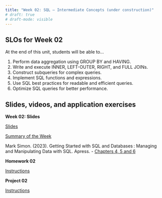 ```yaml
---
title: "Week 02: SQL – Intermediate Concepts (under construction)"
# draft: true
# draft-mode: visible
---
```


## SLOs for Week 02

At the end of this unit, students will be able to...

1.  Perform data aggregation using GROUP BY and HAVING.
2.  Write and execute INNER, LEFT-OUTER, RIGHT, and FULL JOINs.
3.  Construct subqueries for complex queries.
4.  Implement SQL functions and expressions.
5.  Use SQL best practices for readable and efficient queries.
6.  Optimize SQL queries for better performance.

## Slides, videos, and application exercises

:::::: slide-deck
**Week 02: Slides**

::: slides
[Slides](){target="_blank"}
:::

::: source
[Summary of the Week](/week02-summary.qmd)
:::

::: reading
Mark Simon. (2023). Getting Started with SQL and Databases : Managing and Manipulating Data with SQL. Apress. 
-   [Chapters 4, 5 and 6](https://calvin.primo.exlibrisgroup.com/permalink/01CALVIN_INST/1p09kqq/cdi_skillsoft_books24x7_bks000165833){target="_blank"}
:::

```{=html}
<!-- ::: video
[Video](https://youtu.be/_YqEHZccujc)
:::
-->
```
::::::


<!-- ## Homework assignments -->

:::::: homework
**Homework 02**

::: instructions
[Instructions](/hws/hw02.qmd)
:::

<!-- ::: starter
[Source](){target="_blank"}
::: -->

::::::


<!-- ## Lab -->
::::: lab
**Project 02**

::: instructions
[Instructions](/projects/proj02.qmd)
:::

<!-- ::: starter
[Starter](){target="_blank"}
::: -->
:::::